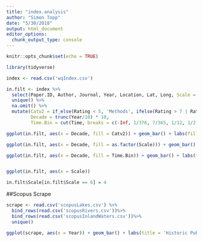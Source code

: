 ```yaml
---
title: "index.analysis"
author: "Simon Topp"
date: "5/30/2018"
output: html_document
editor_options: 
  chunk_output_type: console
---
```


```r
knitr::opts_chunk$set(echo = TRUE)

library(tidyverse)

```

```r
index <- read.csv('wqIndex.csv')

in.filt <- index %>%
  select(Paper.ID, Author, Journal, Year, Location, Lat, Long, Scale = Study.Scale..sq.km., Time = Timescale..in.years., Approach = Chosen.Model.Approach, Category, Rating = Category.Rating..1.10.) %>%
  unique() %>%
  na.omit() %>%
  mutate(Catv2 = if_else(Rating < 5, 'Methods', ifelse(Rating > 7 | Rating < 5, 'Causal', 'Trends')),
         Decade = trunc(Year/10) * 10,
         Time.Bin = cut(Time, breaks = c(-Inf, 1/376, 7/365, 1/12, 1/2, 1, 5, 10, Inf), labels = c('Day', 'Week', 'Month', '6 Months', 'Year', '5 Years', '10 Years', '>10 Years')))

ggplot(in.filt, aes(x = Decade, fill = Catv2)) + geom_bar() + labs(fill = 'Category')

ggplot(in.filt, aes(x = Decade, fill = as.factor(Scale))) + geom_bar() + labs(title = "Order of magnitude study scale (sq. km)", fill = 'Scale')

ggplot(in.filt, aes(x = Decade, fill = Time.Bin)) + geom_bar() + labs(title = "Study Period Length by Decade)", fill = 'Length')


ggplot(in.filt, aes(x = Scale))

in.filt$Scale[in.filt$Scale == 6] = 4

```



##Scopus Scrape
```r

scrape <- read.csv('scopusLakes.csv') %>%
  bind_rows(read.csv('scopusRivers.csv'))%>%
  bind_rows(read.csv('scopusInlandWaters.csv'))%>%
  unique()

ggplot(scrape, aes(x = Year)) + geom_bar() + labs(title = 'Historic Publications Count')


```

